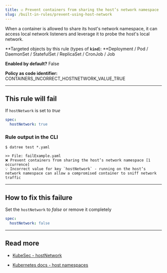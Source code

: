 ```yaml
---
title: ☑️ Prevent containers from sharing the host’s network namespace
slug: /built-in-rules/prevent-using-host-network
---
```


When a container is allowed to share its host's network namespace, it can access local network listeners and leverage it to probe the host's local network.

**Targeted objects by this rule (types of **`kind`**): **Deployment / Pod / DaemonSet / StatefulSet / ReplicaSet / CronJob / Job

**Enabled by default?** False

**Policy as code identifier:** CONTAINERS_INCORRECT_HOSTNETWORK_VALUE_TRUE

---

## This rule will fail

If `hostNetwork` is set to _true_

```yaml
spec:
  hostNetwork: true
```

### Rule output in the CLI

```terminal
$ datree test *.yaml

>> File: failExample.yaml
❌ Prevent containers from sharing the host’s network namespace [1 occurrence]
💡 Incorrect value for key `hostNetwork` - running on the host’s network namespace can allow a compromised container to sniff network traffic
```

---

## How to fix this failure

Set the `hostNetwork` to _false_ or remove it completely

```yaml
spec:
  hostNetwork: false
```

---

## Read more

- [KubeSec - hostNetwork](https://kubesec.io/basics/spec-hostnetwork/)

- [Kubernetes docs - host namespaces](https://kubernetes.io/docs/concepts/policy/pod-security-policy/#host-namespac)
